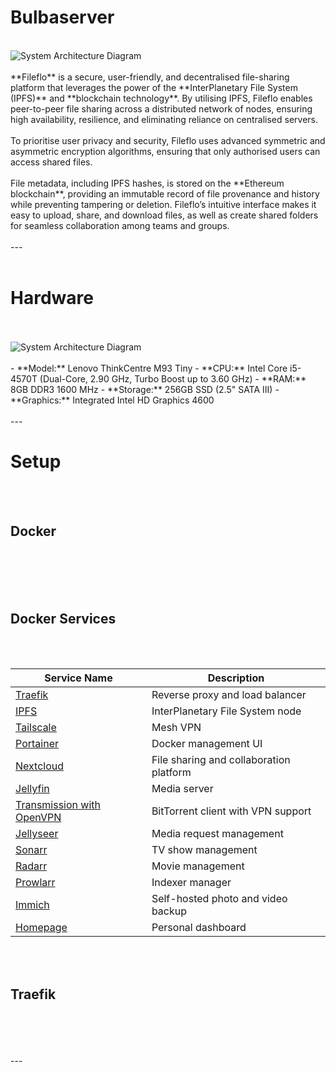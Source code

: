 # Bulbaserver
<br />
<img
    src="/icon/bulbasaur.gif"
    alt="System Architecture Diagram"
    className="h-1/2 w-1/2"
/>
<br />

<br />
**Fileflo** is a secure, user-friendly, and decentralised file-sharing platform
that leverages the power of the **InterPlanetary File System (IPFS)** and
**blockchain technology**. By utilising IPFS, Fileflo enables peer-to-peer file
sharing across a distributed network of nodes, ensuring high availability,
resilience, and eliminating reliance on centralised servers.
<br />
<br />
To prioritise user privacy and security, Fileflo uses advanced symmetric and
asymmetric encryption algorithms, ensuring that only authorised users can access
shared files.
<br />
<br />
File metadata, including IPFS hashes, is stored on the **Ethereum blockchain**,
providing an immutable record of file provenance and history while preventing
tampering or deletion. Fileflo’s intuitive interface makes it easy to upload,
share, and download files, as well as create shared folders for seamless
collaboration among teams and groups.
<br />
<br />
---
<br />
<br />

# Hardware 
<br />
<br />
<img
    src="/icon/m93.jpg"
    alt="System Architecture Diagram"
/>
<br />
<br />
- **Model:** Lenovo ThinkCentre M93 Tiny
- **CPU:** Intel Core i5-4570T (Dual-Core, 2.90 GHz, Turbo Boost up to 3.60 GHz)
- **RAM:** 8GB DDR3 1600 MHz
- **Storage:** 256GB SSD (2.5" SATA III)
- **Graphics:** Integrated Intel HD Graphics 4600
<br />
<br />
---

# Setup
<br />
<br />

## Docker
<br />
<br />

<br />
<br />

## Docker Services
<br />
<br />

| Service Name           | Description                           |
|------------------------|---------------------------------------|
| [Traefik](https://traefik.io)                | Reverse proxy and load balancer       |
| [IPFS](https://ipfs.io)                   | InterPlanetary File System node       |
| [Tailscale](https://tailscale.com)              | Mesh VPN                              |
| [Portainer](https://www.portainer.io)              | Docker management UI                  |
| [Nextcloud](https://nextcloud.com)              | File sharing and collaboration platform|
| [Jellyfin](https://jellyfin.org)               | Media server                          |
| [Transmission with OpenVPN](https://github.com/haugene/docker-transmission-openvpn) | BitTorrent client with VPN support  |
| [Jellyseer](https://github.com/Fallenbagel/jellyseerr)              | Media request management              |
| [Sonarr](https://sonarr.tv)                 | TV show management                    |
| [Radarr](https://radarr.video)                 | Movie management                      |
| [Prowlarr](https://prowlarr.com)               | Indexer manager                       |
| [Immich](https://github.com/immich-app/immich)                 | Self-hosted photo and video backup    |
| [Homepage](https://github.com/benphelps/homepage)               | Personal dashboard                    |

<br />
<br />

## Traefik
<br />
<br />

<br />
<br />
---
